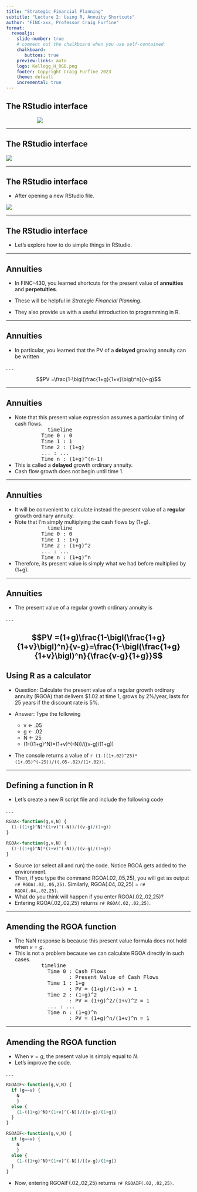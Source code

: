 ```yaml
---
title: "Strategic Financial Planning"
subtitle: "Lecture 2: Using R, Annuity Shortcuts"
author: "FINC-xxx, Professor Craig Furfine"
format:
  revealjs:
    slide-number: true
    # comment out the chalkboard when you use self-contained
    chalkboard:
       buttons: true
    preview-links: auto
    logo: Kellogg_H_RGB.png
    footer: Copyright Craig Furfine 2023
    theme: default
    incremental: true
---
```


## The RStudio interface

::: {style="width: 50% !important; margin-left: 6em"}
![](graphics/preview.png)
:::

---

## The RStudio interface

![](graphics/RStudioImage1.png)

---

## The RStudio interface

::: {.nonincremental}
- After opening a new RStudio file.
:::

![](graphics/RStudioImage2.png)

---

## The RStudio interface

- Let's explore how to do simple things in RStudio.

---

## Annuities 

* In FINC-430, you learned shortcuts for the present value of **annuities** and **perpetuities**.

* These will be helpful in *Strategic Financial Planning*.

* They also provide us with a useful introduction to programming in R.

---

## Annuities

* In particular, you learned that the PV of a **delayed** growing annuity can be written

. . .

$$PV =\frac{1-\bigl(\frac{1+g}{1+v}\bigl)^n}{v-g}$$


---

<script type='module'> import mermaid from 'https://cdn.jsdelivr.net/npm/mermaid@10.0.2/+esm' </script>

## Annuities

-   Note that this present value expression assumes a particular timing of cash flows.
<pre class='mermaid' style='width: 70%; margin: 0 auto'>
  timeline
    Time 0 : 0
    Time 1 : 1
    Time 2 : (1+g)
    ... : ...
    Time n : (1+g)^(n-1)
</pre>
- This is called a **delayed** growth ordinary annuity.
- Cash flow growth does not begin until time 1.


---


## Annuities

-   It will be convenient to calculate instead the present value of a **regular** growth ordinary annuity.
-   Note that I'm simply multiplying the cash flows by (1+g). 
<pre class='mermaid' style='width: 70%; margin: 0 auto'>
  timeline
    Time 0 : 0
    Time 1 : 1+g
    Time 2 : (1+g)^2
    ... : ...
    Time n : (1+g)^n
</pre>
- Therefore, its present value is simply what we had before multiplied by (1+g).

---

## Annuities

- The present value of a regular growth ordinary annuity is

. . . 

$$PV =(1+g)\frac{1-\bigl(\frac{1+g}{1+v}\bigl)^n}{v-g}=\frac{1-\bigl(\frac{1+g}{1+v}\bigl)^n}{\frac{v-g}{1+g}}$$
---

## Using R as a calculator

- Question: Calculate the present value of a regular growth ordinary annuity (RGOA) that delivers $1.02 at time 1, grows by 2%/year, lasts for 25 years if the discount rate is 5%.

- Answer: Type the following
  -   v <- .05
  -   g <- .02
  -   N <- 25
  -   (1-((1+g)^N)*(1+v)^(-N))/((v-g)/(1+g))

- The console returns a value of `r (1-((1+.02)^25)*(1+.05)^(-25))/((.05-.02)/(1+.02))`.

---

## Defining a function in R

-   Let's create a new R script file and include the following code

. . .

```.r
RGOA<-function(g,v,N) {
  (1-((1+g)^N)*(1+v)^(-N))/((v-g)/(1+g))
}
```


```r
RGOA<-function(g,v,N) {
  (1-((1+g)^N)*(1+v)^(-N))/((v-g)/(1+g))
}
```

-   Source (or select all and run) the code. Notice RGOA gets added to the environment.
-   Then, if you type the command RGOA(.02,.05,25), you will get as output `r# RGOA(.02,.05,25)`. Similarly, RGOA(.04,.02,25) = `r# RGOA(.04,.02,25)`.
-   What do you think will happen if you enter RGOA(.02,.02,25)?
-   Entering RGOA(.02,.02,25) returns `r# RGOA(.02,.02,25)`.

---

## Amending the RGOA function

- The NaN response is because this present value formula does not hold when $v=g$.
- This is not a problem because we can calculate RGOA directly in such cases.
<pre class='mermaid' style='width: 70%; margin: 0 auto'>
  timeline
    Time 0 : Cash Flows
           : Present Value of Cash Flows
    Time 1 : 1+g
           : PV = (1+g)/(1+v) = 1
    Time 2 : (1+g)^2
           : PV = (1+g)^2/(1+v)^2 = 1
    ... : ...
    Time n : (1+g)^n
           : PV = (1+g)^n/(1+v)^n = 1
</pre>


---

## Amending the RGOA function

-   When $v=g$, the present value is simply equal to $N$.
-   Let's improve the code.

. . .

```.r
RGOAIF<-function(g,v,N) {
  if (g==v) {
    N
    }
  else {
    (1-((1+g)^N)*(1+v)^(-N))/((v-g)/(1+g))
  }
}
```

```r
RGOAIF<-function(g,v,N) {
  if (g==v) {
    N
    }
  else {
    (1-((1+g)^N)*(1+v)^(-N))/((v-g)/(1+g))
  }
}
```

-   Now, entering RGOAIF(.02,.02,25) returns `r# RGOAIF(.02,.02,25)`.

  